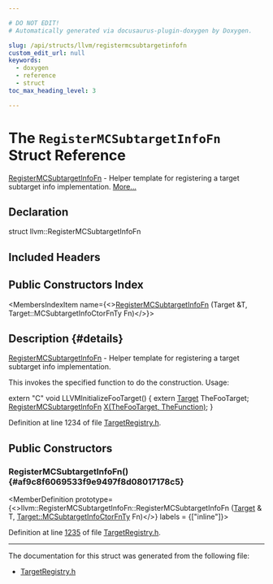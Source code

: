 ```yaml
---

# DO NOT EDIT!
# Automatically generated via docusaurus-plugin-doxygen by Doxygen.

slug: /api/structs/llvm/registermcsubtargetinfofn
custom_edit_url: null
keywords:
  - doxygen
  - reference
  - struct
toc_max_heading_level: 3

---
```





# The `RegisterMCSubtargetInfoFn` Struct Reference

<DoxygenPage pluginConfig={pluginConfig}>

<a href="/docs/api/structs/llvm/registermcsubtargetinfofn">RegisterMCSubtargetInfoFn</a> - Helper template for registering a target subtarget info implementation. <a href="#details">More...</a>

## Declaration

<CodeBlock>struct llvm::RegisterMCSubtargetInfoFn</CodeBlock>

## Included Headers

<IncludesList>
<IncludesListItem
  filePath="llvm/MC/TargetRegistry.h"
  permalink="/docs/api/files/include/include/llvm/include/llvm/mc/targetregistry-h"
  isLocal="true" />
</IncludesList>

## Public Constructors Index

<MembersIndex>

<MembersIndexItem
  name={<><a href="#af9c8f6069533f9e9497f8d08017178c5">RegisterMCSubtargetInfoFn</a> (Target &amp;T, Target::MCSubtargetInfoCtorFnTy Fn)</>}>
</MembersIndexItem>

</MembersIndex>

## Description {#details}

<a href="/docs/api/structs/llvm/registermcsubtargetinfofn">RegisterMCSubtargetInfoFn</a> - Helper template for registering a target subtarget info implementation.

This invokes the specified function to do the construction. Usage:

extern &quot;C&quot; void LLVMInitializeFooTarget() &#123; extern <a href="/docs/api/classes/llvm/target">Target</a> TheFooTarget; <a href="/docs/api/structs/llvm/registermcsubtargetinfofn">RegisterMCSubtargetInfoFn</a> <a href="/docs/api/files/lib/lib/tablegen/tablegenbackendskeleton-cpp/#ab60f28d7a141ac46ccc200176a1bca8b">X(TheFooTarget, TheFunction)</a>; &#125;

Definition at line 1234 of file <a href="/docs/api/files/include/include/llvm/include/llvm/mc/targetregistry-h">TargetRegistry.h</a>.

<SectionDefinition>

## Public Constructors

### RegisterMCSubtargetInfoFn() {#af9c8f6069533f9e9497f8d08017178c5}

<MemberDefinition
  prototype={<>llvm::RegisterMCSubtargetInfoFn::RegisterMCSubtargetInfoFn (<a href="/docs/api/classes/llvm/target">Target</a> &amp; T, <a href="/docs/api/classes/llvm/target/#a1056bfbe7e8c7721ae6cce94313350e3">Target::MCSubtargetInfoCtorFnTy</a> Fn)</>}
  labels = {["inline"]}>

Definition at line <a href="/docs/api/files/include/include/llvm/include/llvm/mc/targetregistry-h/#l01235">1235</a> of file <a href="/docs/api/files/include/include/llvm/include/llvm/mc/targetregistry-h">TargetRegistry.h</a>.
</MemberDefinition>

</SectionDefinition>

<hr/>

The documentation for this struct was generated from the following file:

<ul>
<li><a href="/docs/api/files/include/include/llvm/include/llvm/mc/targetregistry-h">TargetRegistry.h</a></li>
</ul>

</DoxygenPage>
